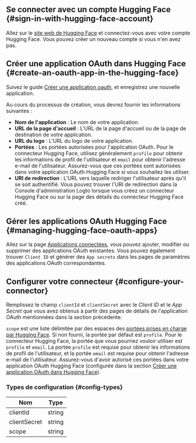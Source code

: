 ## Se connecter avec un compte Hugging Face \{#sign-in-with-hugging-face-account}

Allez sur le [site web de Hugging Face](https://huggingface.co/) et connectez-vous avec votre compte Hugging Face. Vous pouvez créer un nouveau compte si vous n'en avez pas.

## Créer une application OAuth dans Hugging Face \{#create-an-oauth-app-in-the-hugging-face}

Suivez le guide [Créer une application oauth](https://huggingface.co/docs/hub/en/oauth#creating-an-oauth-app), et enregistrez une nouvelle application.

Au cours du processus de création, vous devrez fournir les informations suivantes :

- **Nom de l'application** : Le nom de votre application.
- **URL de la page d'accueil** : L'URL de la page d'accueil ou de la page de destination de votre application.
- **URL du logo** : L'URL du logo de votre application.
- **Portées** : Les portées autorisées pour l'application OAuth. Pour le connecteur Hugging Face, utilisez généralement `profile` pour obtenir les informations de profil de l'utilisateur et `email` pour obtenir l'adresse e-mail de l'utilisateur. Assurez-vous que ces portées sont autorisées dans votre application OAuth Hugging Face si vous souhaitez les utiliser.
- **URI de redirection** : L'URL vers laquelle rediriger l'utilisateur après qu'il se soit authentifié. Vous pouvez trouver l'URI de redirection dans la Console d'administration Logto lorsque vous créez un connecteur Hugging Face ou sur la page des détails du connecteur Hugging Face créé.

## Gérer les applications OAuth Hugging Face \{#managing-hugging-face-oauth-apps}

Allez sur la page [Applications connectées](https://huggingface.co/settings/connected-applications), vous pouvez ajouter, modifier ou supprimer des applications OAuth existantes. Vous pouvez également trouver `Client ID` et générer des `App secrets` dans les pages de paramètres des applications OAuth correspondantes.

## Configurer votre connecteur \{#configure-your-connector}

Remplissez le champ `clientId` et `clientSecret` avec le _Client ID_ et le _App Secret_ que vous avez obtenus à partir des pages de détails de l'application OAuth mentionnées dans la section précédente.

`scope` est une liste délimitée par des espaces des [portées prises en charge par Hugging Face](https://huggingface.co/docs/hub/en/oauth#currently-supported-scopes). Si non fourni, la portée par défaut est `profile`. Pour le connecteur Hugging Face, la portée que vous pourriez vouloir utiliser est `profile` et `email`. La portée `profile` est requise pour obtenir les informations de profil de l'utilisateur, et la portée `email` est requise pour obtenir l'adresse e-mail de l'utilisateur. Assurez-vous d'avoir autorisé ces portées dans votre application OAuth Hugging Face (configurée dans la section [Créer une application OAuth dans Hugging Face](#create-an-oauth-app-in-the-hugging-face)).

### Types de configuration \{#config-types}

| Nom          | Type   |
| ------------ | ------ |
| clientId     | string |
| clientSecret | string |
| scope        | string |
